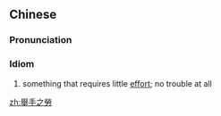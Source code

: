 {{also|举手之劳}}
==Chinese==
{{zh-forms|s=举手之劳|type=211}}

===Pronunciation===
{{zh-pron
|m=jǔshǒuzhīláo
|c=geoi2 sau2 zi1 lou4
|cat=cy
}}

===Idiom===
{{zh-idiom}}

# something that requires little [[effort]]; no trouble at all
#: {{zh-x|甲：謝謝 幫 我 做飯。乙：舉手之勞。|A: Thanks for helping me make dinner. B: '''No trouble at all.'''}}

[[zh:舉手之勞]]